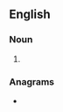 {{also|hörs}}
==English==

===Noun===
{{head|en|noun form}}

# {{plural of|hoer|lang=en}}

===Anagrams===
* {{anagrams|en|a=ehors|H-O-R-S-E|H.O.R.S.E.|HORSE|Horse|RSeOH|Rohes|Shore|horse|hoser|shero|shoer|shore}}